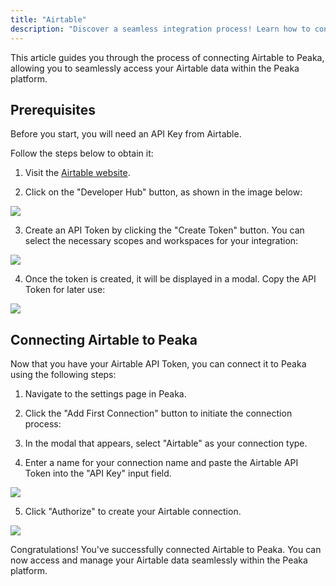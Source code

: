 ```yaml
---
title: "Airtable"
description: "Discover a seamless integration process! Learn how to connect Airtable to Peaka effortlessly for streamlined transactions."
---
```


This article guides you through the process of connecting Airtable to Peaka, allowing you to seamlessly access your Airtable data within the Peaka platform.

## Prerequisites

Before you start, you will need an API Key from Airtable.

Follow the steps below to obtain it:

1. Visit the [Airtable website](https://airtable.com).

2. Click on the "Developer Hub" button, as shown in the image below:

<img src="https://cdn.peaka.com/integrations/airtable-integration-1.png" />

3. Create an API Token by clicking the "Create Token" button. You can select the necessary scopes and workspaces for your integration:

<img src="https://cdn.peaka.com/integrations/airtable-integration-2.png" />

4. Once the token is created, it will be displayed in a modal. Copy the API Token for later use:

<img src="https://cdn.peaka.com/integrations/airtable-integration-3.png" />

## Connecting Airtable to Peaka

Now that you have your Airtable API Token, you can connect it to Peaka using the following steps:

1. Navigate to the settings page in Peaka.

2. Click the "Add First Connection" button to initiate the connection process:

3. In the modal that appears, select "Airtable" as your connection type.

4. Enter a name for your connection name and paste the Airtable API Token into the "API Key" input field.

<img src="https://cdn.peaka.com/integrations/airtable-integration-4.png" />

5. Click "Authorize" to create your Airtable connection.

<img src="https://cdn.peaka.com/integrations/airtable-integration-5.png" />

Congratulations! You've successfully connected Airtable to Peaka. You can now access and manage your Airtable data seamlessly within the Peaka platform.

